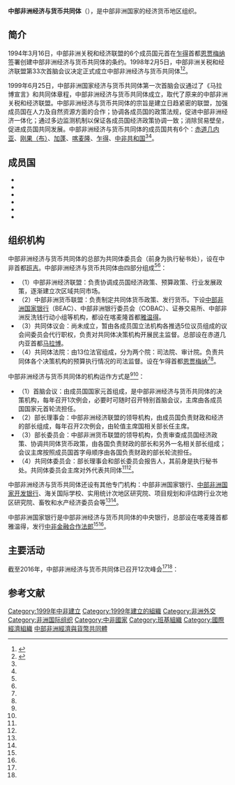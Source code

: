{{Infobox organization
|name           = 中部非洲经济与货币共同体
|bgcolor        = 
|fgcolor        = 
|image          = 
|image_border   = 
|size           = 
|alt            = 
|caption        = 
|map            = Africa-countries-CEMAC.svg
|msize          = 
|malt           = 
|mcaption       = 
|abbreviation   = 
|motto          = 
|formation      = 1999年6月25日
|founder        = 
|extinction     = 
|type           = 政府间国际组织
|status         = 
|purpose        = 
|headquarters   = [[中非共和国|中非]][[班吉|班吉]]
|location       = 
|region_served  = 
|membership     = 6
|language       = 
|leader_title   = 
|leader_name    = 
|main_organ     = 
|parent_organization = 
|affiliations   = 
|num_staff      = 
|num_volunteers = 
|budget         = 
|website        = http://www.cemac.int
|remarks        = 
}}
'''中部非洲经济与货币共同体'''（{{lang-fr|Communauté économique et monétaire de l'Afrique centrale}}），是中部非洲国家的经济货币地区组织。

==简介==
1994年3月16日，中部非洲关税和经济联盟的6个成员国元首在[[乍得|乍得]]首都[[恩贾梅纳|恩贾梅纳]]签署创建中部非洲经济与货币共同体的条约。1998年2月5日，中部非洲关税和经济联盟第33次首脑会议决定正式成立中部非洲经济与货币共同体<ref name=luntan>{{Cite web  |url =http://www.fmprc.gov.cn/zflt/chn/rsfz/dqzz/t157257.htm  |title =中部非洲经济与货币共同体  |author =  |date =  |publisher =中非合作论坛  |language =  |accessdate =2017-04-08  |quote =  |archive-date =2020-11-21  |archive-url =https://web.archive.org/web/20201121223423/https://www.fmprc.gov.cn/zflt/chn/rsfz/dqzz/t157257.htm  |dead-url =no  }}</ref><ref name=wjb>{{Cite web|url =  http://www.fmprc.gov.cn/web/wjb_673085/zzjg_673183/fzs_673445/dqzzhzjz_673449/zbfzjj_673451/gk_673453/|title =  中部非洲经济与货币共同体|author =  |date =  2017-02|publisher =  中华人民共和国外交部|language =  |accessdate =  |quote =  |archive-date =  2022-01-21|archive-url =  https://web.archive.org/web/20220121032541/https://www.fmprc.gov.cn/web/wjb_673085/zzjg_673183/fzs_673445/dqzzhzjz_673449/zbfzjj_673451/gk_673453/|dead-url =  no}}</ref>。

1999年6月25日，中部非洲国家经济与货币共同体第一次首脑会议通过了《马拉博宣言》和共同体章程，中部非洲经济与货币共同体成立，取代了原来的中部非洲关税和经济联盟。中部非洲经济与货币共同体的宗旨是建立日趋紧密的联盟，加强成员国在人力及自然资源方面的合作；协调各成员国的政策法规，促进中部非洲经济一体化；通过多边监测机制以保证各成员国经济政策协调一致；消除贸易壁垒，促进成员国共同发展。中部非洲经济与货币共同体的成员国共有6个：[[赤道几内亚|赤道几内亚]]、[[刚果（布）|刚果（布）]]、[[加蓬|加蓬]]、[[喀麦隆|喀麦隆]]、[[乍得|乍得]]、[[中非共和国|中非共和国]]<ref name=luntan/><ref name=wjb/>。

==成员国==
* {{CMR}}
* {{CAF}}
* {{CHA}}
* {{CGO}}
* {{EQG}}
* {{GAB}}

==组织机构==
中部非洲经济与货币共同体的总部为共同体委员会（前身为执行秘书处），设在中非首都[[班吉|班吉]]。中部非洲经济与货币共同体由四部分组成<ref name=luntan/><ref name=wjb/>：
*（1）中部非洲经济联盟：负责协调成员国经济政策、预算政策、行业发展政策，逐渐建立次区域共同市场。
*（2）中部非洲货币联盟：负责制定共同体货币政策、发行货币。下设[[中部非洲国家银行|中部非洲国家银行]]（BEAC）、中部非洲银行委员会（COBAC）、证券交易所、中部非洲反洗钱行动小组等机构，都设在喀麦隆首都[[雅温得|雅温得]]。
*（3）共同体议会：尚未成立，暂由各成员国立法机构各推选5位议员组成的议会间委员会代行职权，负责对共同体决策机构开展民主监督。总部设在赤道几内亚首都[[马拉博|马拉博]]。
*（4）共同体法院：由13位法官组成，分为两个院：司法院、审计院。负责共同体各个决策机构的预算执行情况的司法监督。设在乍得首都[[恩贾梅纳|恩贾梅纳]]<ref name=luntan/><ref name=wjb/>。

中部非洲经济与货币共同体的机构运作方式是<ref name=luntan/><ref name=wjb/>：
*（1）首脑会议：由成员国国家元首组成，是中部非洲经济与货币共同体的决策机构，每年召开1次例会，必要时可随时召开特别首脑会议，主席由各成员国国家元首轮流担任。
*（2）部长理事会：中部非洲经济联盟的领导机构，由成员国负责财政和经济的部长组成，每年召开2次例会，由轮值主席国相关部长任主席。
*（3）部长委员会：中部非洲货币联盟的领导机构，负责审查成员国经济政策、协调共同体货币政策，由各国负责财政的部长和另外一名相关部长组成；会议主席按照成员国首字母顺序由各国负责财政的部长轮流担任。
*（4）共同体委员会：部长理事会和部长委员会报告人，其前身是执行秘书处。共同体委员会主席对外代表共同体<ref name=luntan/><ref name=wjb/>。

中部非洲经济与货币共同体还设有其他专门机构：中部非洲国家银行、[[中部非洲国家开发银行|中部非洲国家开发银行]]、海关国际学校、实用统计次地区研究院、项目规划和评估跨行业次地区研究院、畜牧和水产经济委员会等<ref name=luntan/><ref name=wjb/>。

中部非洲国家银行是中部非洲经济与货币共同体的中央银行，总部设在喀麦隆首都雅温得，发行[[中非金融合作法郎|中非金融合作法郎]]<ref name=luntan/><ref name=wjb/>。

==主要活动==
截至2016年，中部非洲经济与货币共同体已召开12次峰会<ref name=luntan/><ref name=wjb/>：
{{column|2|
*1999年6月马拉博峰会
*2000年2月恩贾梅纳峰会
*2001年12月雅温得峰会
*2003年1月利伯维尔峰会
*2004年1月布拉柴维尔峰会
*2005年2月利伯维尔峰会
*2006年3月巴塔峰会
*2007年4月恩贾梅纳峰会
*2008年6月雅温得峰会
*2010年1月班吉峰会
*2012年7月布拉柴维尔峰会
*2015年5月利伯维尔峰会
}}

==参考文献==
{{Reflist|2}}
{{非洲國際性組織}}
{{Portal bar|非洲|國際關係}}
[[Category:1999年中非建立|Category:1999年中非建立]]
[[Category:1999年建立的組織|Category:1999年建立的組織]]
[[Category:非洲外交|Category:非洲外交]]
[[Category:非洲国际组织|Category:非洲国际组织]]
[[Category:中非國家|Category:中非國家]]
[[Category:班基組織|Category:班基組織]]
[[Category:國際經濟組織|Category:國際經濟組織]]
[[Category:中部非洲經濟與貨幣共同體|]]